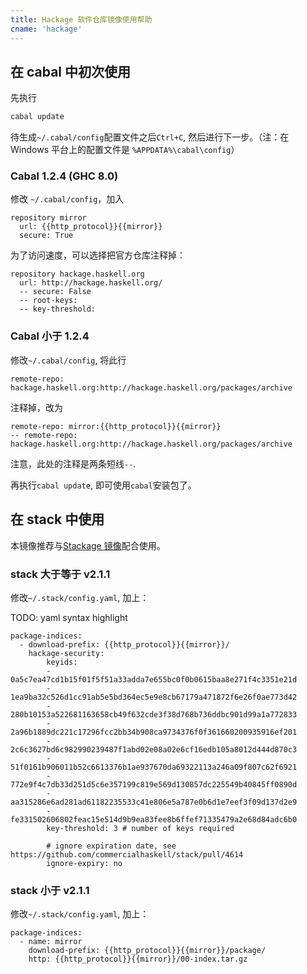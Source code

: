 ```yaml
---
title: Hackage 软件仓库镜像使用帮助
cname: 'hackage'
---
```


## 在 cabal 中初次使用

先执行

```bash
cabal update
```

待生成`~/.cabal/config`配置文件之后`Ctrl+C`, 然后进行下一步。（注：在 Windows 平台上的配置文件是 `%APPDATA%\cabal\config`）

### Cabal 1.2.4 (GHC 8.0)

修改 `~/.cabal/config`，加入

<CodeBlock>

```
repository mirror
  url: {{http_protocol}}{{mirror}}
  secure: True
```

</CodeBlock>

为了访问速度，可以选择把官方仓库注释掉：

```
repository hackage.haskell.org
  url: http://hackage.haskell.org/
  -- secure: False
  -- root-keys:
  -- key-threshold:
```

### Cabal 小于 1.2.4

修改`~/.cabal/config`, 将此行

```
remote-repo: hackage.haskell.org:http://hackage.haskell.org/packages/archive
```
注释掉，改为

<CodeBlock>

```
remote-repo: mirror:{{http_protocol}}{{mirror}}
-- remote-repo: hackage.haskell.org:http://hackage.haskell.org/packages/archive
```

</CodeBlock>

注意，此处的注释是两条短线`--`.

再执行`cabal update`, 即可使用`cabal`安装包了。

## 在 stack 中使用

本镜像推荐与[Stackage 镜像](https://help.mirrorz.org/stackage/)配合使用。

### stack 大于等于 v2.1.1

修改`~/.stack/config.yaml`, 加上：

TODO: yaml syntax highlight

<CodeBlock>

```
package-indices:
  - download-prefix: {{http_protocol}}{{mirror}}/
    hackage-security:
        keyids:
        - 0a5c7ea47cd1b15f01f5f51a33adda7e655bc0f0b0615baa8e271f4c3351e21d
        - 1ea9ba32c526d1cc91ab5e5bd364ec5e9e8cb67179a471872f6e26f0ae773d42
        - 280b10153a522681163658cb49f632cde3f38d768b736ddbc901d99a1a772833
        - 2a96b1889dc221c17296fcc2bb34b908ca9734376f0f361660200935916ef201
        - 2c6c3627bd6c982990239487f1abd02e08a02e6cf16edb105a8012d444d870c3
        - 51f0161b906011b52c6613376b1ae937670da69322113a246a09f807c62f6921
        - 772e9f4c7db33d251d5c6e357199c819e569d130857dc225549b40845ff0890d
        - aa315286e6ad281ad61182235533c41e806e5a787e0b6d1e7eef3f09d137d2e9
        - fe331502606802feac15e514d9b9ea83fee8b6ffef71335479a2e68d84adc6b0
        key-threshold: 3 # number of keys required

        # ignore expiration date, see https://github.com/commercialhaskell/stack/pull/4614
        ignore-expiry: no
```

</CodeBlock>

### stack 小于 v2.1.1

修改`~/.stack/config.yaml`, 加上：

<CodeBlock>

```
package-indices:
  - name: mirror
    download-prefix: {{http_protocol}}{{mirror}}/package/
    http: {{http_protocol}}{{mirror}}/00-index.tar.gz
```

</CodeBlock>
